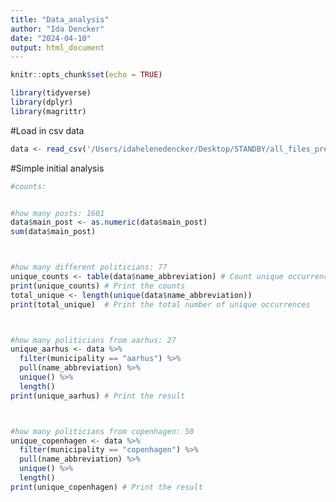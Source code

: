 ```yaml
---
title: "Data_analysis"
author: "Ida Dencker"
date: "2024-04-10"
output: html_document
---
```


```r
knitr::opts_chunk$set(echo = TRUE)
```

```r
library(tidyverse)
library(dplyr)
library(magrittr)
```


#Load in csv data
```r
data <- read_csv('/Users/idahelenedencker/Desktop/STANDBY/all_files_preliminary.csv',show_col_types = FALSE)
```


#Simple initial analysis 
```r
#counts:


#how many posts: 1601
data$main_post <- as.numeric(data$main_post)
sum(data$main_post)



#how many different politicians: 77
unique_counts <- table(data$name_abbreviation) # Count unique occurrences
print(unique_counts) # Print the counts
total_unique <- length(unique(data$name_abbreviation))
print(total_unique)  # Print the total number of unique occurrences



#how many politicians from aarhus: 27
unique_aarhus <- data %>%
  filter(municipality == "aarhus") %>%
  pull(name_abbreviation) %>%
  unique() %>%
  length()
print(unique_aarhus) # Print the result



#how many politicians from copenhagen: 50
unique_copenhagen <- data %>%
  filter(municipality == "copenhagen") %>%
  pull(name_abbreviation) %>%
  unique() %>%
  length()
print(unique_copenhagen) # Print the result

```

